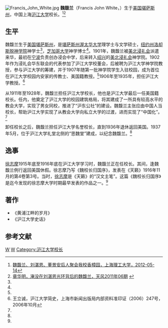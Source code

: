 [[File:Francis_John_White.jpg|thumb]]
'''魏馥兰'''（Francis John White，{{bd|1870年||1959年|}}）生于[[美国|美国]][[堪萨斯州|堪萨斯州]]，中国上海[[沪江大学|沪江大学]]校长。<ref name=wfl>[http://www.usst.edu.cn/s/1/t/385/7b/23/info31523.htm 魏馥兰、刘湛恩、董景安后人聚会我校香樟园，上海理工大学，2012-05-14]</ref><ref name=zhang>[http://dag.usst.edu.cn/s/11/t/63/5a/84/info23172.htm 章华明，淹没在刘湛恩光环背后的魏馥兰，天风2011年06期] {{webarchive|url=https://web.archive.org/web/20130105034521/http://dag.usst.edu.cn/s/11/t/63/5a/84/info23172.htm |date=2013-01-05 }}</ref>

==生平==
魏馥兰生于[[美国|美国]][[堪萨斯州|堪萨斯州]]，是[[堪萨斯州|堪萨斯州]][[渥太华大学|渥太华大学]]理学士与文学硕士，[[纽约州|纽约州]][[洛却斯脱神学院|洛却斯脱神学院]]神学士<ref name=zhang/>，[[芝加哥大学|芝加哥大学]]神学博士<ref name=wfl/>。1901年，魏馥兰被[[美北浸礼会|美北浸礼会]]派遣来华，最初在[[宁波|宁波]]负责创办浸会中学，后来转入[[绍兴|绍兴]]的[[美北浸礼会|美北浸礼会]]神学院。1902年作为浸礼会华东联会的代表参加了沪江大学校董会，后被聘为沪江大学神学院教授，参与沪江大学的筹建，并于1907年随第一批神学院学生入驻校园，成为首位在沪江大学校园内安家的传教士、美国籍教授。<ref name=zhang/>1906年至1935年，担任沪江大学教授。<ref>王立诚，沪江大学简史，上海市新闻出版局内部资料准印证（2006）247号，2006年10月</ref>

从1911年至1928年，魏馥兰担任沪江大学校长，他也是沪江大学最后一任美国籍校长。任内，他奠定了沪江大学的校园建筑格局，将其建成了一所具有较高水平的教会大学，实现了男女同校，推进了“沪东公社”的建设。魏馥兰主张应由中国人当校长，帮助沪江大学实现了从教会大学向私立大学的过渡，进而实现了“中国化”。<ref name=wfl/>

卸任校长之后，魏馥兰担任沪江大学名誉校长，直到1936年退休返回美国。1937年5月，位于沪江大学礼堂北侧的“思魏堂”建成，以纪念魏馥兰。<ref name=wfl/>

==逸事==
[[徐志摩|徐志摩]]1915年底至1916年底在沪江大学学习时，魏馥兰正在任校长。其间，逢魏馥兰例行返回美国休假。徐志摩乃写《魏校长归国序》，发表在《天籁》1916年11月的第4卷第3号。当时，[[徐志摩|徐志摩]]是《天籁》的“汉文主笔”。这篇《魏校长归国序》是迄今发现的徐志摩大学时期最早发表的作品之一。<ref name=wfl/>

==著作==
*《黄浦江畔的岁月》
*《沪江大学史话》

==参考文献==
{{reflist}}

{{DEFAULTSORT:White}}
[[Category:美國傳教士|W]]
[[Category:美北浸礼会在华传教士|W]]
[[Category:沪江大学校长|Category:沪江大学校长]]